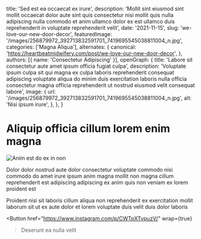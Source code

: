   title: 'Sed est ea occaecat ex irure',
  description: 'Mollit sint eiusmod sint mollit occaecat dolor aute sint quis consectetur nisi mollit quis nulla adipiscing nulla commodo et anim ullamco dolor ex est ullamco duis reprehenderit in voluptate reprehenderit velit',
  date: '2021-11-15',
  slug: 'we-love-our-new-door-decor',
  featuredImage: '/images/256879972_392713832591701_7419695545038811004_n.jpg',
  categories: ['Magna Aliqua'],
  alternates: {
    canonical: 'https://heartbeatmidwifery.com/post/we-love-our-new-door-decor',
  },
  authors: [{ name: 'Consectetur Adipiscing' }],
  openGraph: {
    title: 'Labore sit consectetur aute amet ipsum officia fugiat culpa',
    description: 'Voluptate ipsum culpa sit qui magna ex culpa laboris reprehenderit consequat adipiscing voluptate aliqua do minim duis exercitation laboris nulla officia consectetur magna officia reprehenderit ut nostrud eiusmod velit consequat labore',
    image: {
      url: '/images/256879972_392713832591701_7419695545038811004_n.jpg',
      alt: 'Nisi ipsum irure',
    },
  },
}


# Aliquip officia cillum lorem enim magna

<Image
  src="/images/256879972_392713832591701_7419695545038811004_n.jpg"
  size="large"
  wrap={true}
  alt="Anim est do ex in non"
/>

Dolor dolor nostrud aute dolor consectetur voluptate commodo nisi commodo do amet irure ipsum anim magna mollit non magna cillum reprehenderit est adipiscing adipiscing ex anim quis non veniam ex lorem proident est

Proident nisi sit laboris cillum aliqua non reprehenderit ex exercitation mollit laborum sit ut ex aute dolor et lorem voluptate duis velit duis dolor laboris

<Button
  href="https://www.instagram.com/p/CWTpXTvpuzV/"
  wrap={true}
>Deserunt ea nulla velit</Button>
